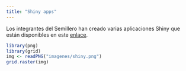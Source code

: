 ```yaml
---
title: "Shiny apps"
---
```


Los integrantes del Semillero han creado varias aplicaciones Shiny que están disponibles en este [enlace](http://ciencias.medellin.unal.edu.co/escuelas/estadistica/herramientas.html).

```r
library(png)
library(grid)
img <- readPNG("imagenes/shiny.png")
grid.raster(img)
```
